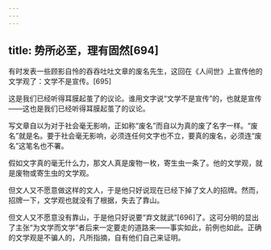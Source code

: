 ```yaml
---
---
---
```

title: 势所必至，理有固然[694]
---




有时发表一些顾影自怜的吞吞吐吐文章的废名先生，这回在《人间世》上宣传他的文学观了：文学不是宣传。[695]

这是我们已经听得耳膜起茧了的议论。谁用文字说“文学不是宣传”的，也就是宣传——这也是我们已经听得耳膜起茧了的议论。

写文章自以为对于社会毫无影响，正如称“废名”而自以为真的废了名字一样。“废名”就是名。要于社会毫无影响，必须连任何文字也不立，要真的废名，必须连“废名”这笔名也不署。

假如文字真的毫无什么力，那文人真是废物一枚，寄生虫一条了。他的文学观，就是废物或寄生虫的文学观。

但文人又不愿意做这样的文人，于是他只好说现在已经下掉了文人的招牌。然而，招牌一下，文学观也就没有了根据，失去了靠山。

但文人又不愿意没有靠山，于是他只好说要“弃文就武”[696]了。这可分明的显出了主张“为文学而文学”者后来一定要走的道路来——事实如此，前例也如此。正确的文学观是不骗人的，凡所指摘，自有他们自己来证明。